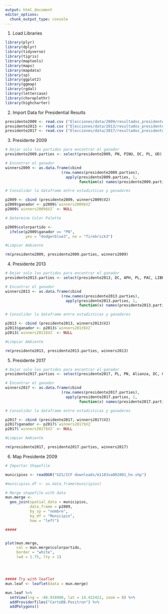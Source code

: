 ```yaml
---
output: html_document
editor_options: 
  chunk_output_type: console
---
```

1) Load Libraries
```r

library(plyr)
library(dplyr)
library(tidyverse)
library(tigris)
library(maptools)
library(maps)
library(mapdata)
library(sp)
library(ggplot2)
library(ggmap)
library(rgdal)
library(lettercase)
library(choroplethr)
library(highcharter)

```

2) Import Data for Presidential Results

```r
presidente2009 <- read.csv ("Elecciones/data/2009/resultados_presidente_2009_por_municipio.csv", stringsAsFactors = FALSE)
presidente2013 <- read.csv ("Elecciones/data/2013/resultados_presidente_2013_por_municipio.csv", stringsAsFactors = FALSE)
presidente2017 <- read.csv ("Elecciones/data/2017/resultados_presidente_2017_por_municipio.csv", stringsAsFactors = FALSE)
```

3) Presidente 2009

```r

# Dejar solo los partidos para encontrar el ganador
presidente2009.parties <- select(presidente2009, PN, PINU, DC, PL, UD)

# Encontrar el ganador
winners2009 <- as.data.frame(cbind
                         (row.names(presidente2009.parties),
                           apply(presidente2009.parties, 1, 
                                 function(x) names(presidente2009.parties)[which(x==max(x))]))) 

# Consolidar la dataframe entre estadisticas y ganadores

p2009 <- cbind (presidente2009, winners2009$V2)
p2009$ganador <- p2009$`winners2009$V2`
p2009$`winners2009$V2` <- NULL

# Determine Color Palette

p2009$colorpartido <- 
  ifelse(p2009$ganador == "PN", 
         yes = "dodgerblue3", no = "firebrick3")

#Limpiar Ambiente

rm(presidente2009, presidente2009.parties, winners2009)

```

4) Presidente 2013

```r

# Dejar solo los partidos para encontrar el ganador
presidente2013.parties <- select(presidente2013, DC, APH, PL, PAC, LIBRE, FAPER, PINU, PN)

# Encontrar el ganador
winners2013 <- as.data.frame(cbind
                         (row.names(presidente2013.parties),
                           apply(presidente2013.parties, 1, 
                                 function(x) names(presidente2013.parties)[which(x==max(x))]))) 

# Consolidar la dataframe entre estadisticas y ganadores

p2013 <- cbind (presidente2013, winners2013$V2)
p2013$ganador <- p2013$`winners2013$V2`
p2013$`winners2013$V2` <- NULL

#Limpiar Ambiente

rm(presidente2013, presidente2013.parties, winners2013)

```

5) Presidente 2017

```r
# Dejar solo los partidos para encontrar el ganador
presidente2017.parties <- select(presidente2017, PL, PN, Alianza, DC, UD, PAC, APH, FA, VAMOS)

# Encontrar el ganador
winners2017 <- as.data.frame(cbind
                         (row.names(presidente2017.parties),
                           apply(presidente2017.parties, 1, 
                                 function(x) names(presidente2017.parties)[which(x==max(x))]))) 

# Consolidar la dataframe entre estadisticas y ganadores

p2017 <- cbind (presidente2017, winners2017$V2)
p2017$ganador <- p2017$`winners2017$V2`
p2017$`winners2017$V2` <- NULL

#Limpiar Ambiente

rm(presidente2017, presidente2017.parties, winners2017)
```

6) Map Presidente 2009

```r

# Importar Shapefile

municipios <- readOGR("GIS/ICF downloads/m1103va002001_hn.shp")

#municipios.df <- as.data.frame(municipios)

# Merge shapefile with data
mun.merge <- 
  geo_join(spatial_data = municipios,
           data_frame = p2009,
           by_sp = "nombre",
           by_df = "Municipio",
           how = "left")

#####


plot(mun.merge, 
     col = mun.merge$colorpartido,
     border = "white",
     lwd = 1.75, lty = 1)




##### Try with leaflet
mun.leaf <- leaflet(data = mun.merge)

mun.leaf %>% 
  setView(lng = -86.934988, lat = 14.422422, zoom = 8) %>%
  addProviderTiles("CartoDB.Positron") %>%
  addPolygons()
  

```

























